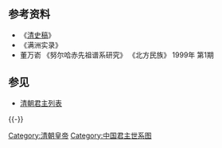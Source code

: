 {{noteTA
|1=zh:庄; zh-hans:庄; zh-hant:莊;
}}
{{chart/start}}
{{chart| | | | | | | | | | | | | | | | | | | | | | |Icp | |Icp=[[铁帽子王|第一代铁帽子王]]|boxstyle_Icp=background-color: #fb9;}}
{{chart|border=0 | | | | | | | | | | | | | | | | | | | | | |:| ado | |ado=过继 }}
{{chart| | | | | | | | | | | | | | | | | Fc |Fc=[[范嗏|范嗏]]}}
{{chart| | | | | | | | | | | | | | | | | |)|-|-|-|.}}
{{chart| | | | | | | | | | | | | | | | | Hh | | Bq |Hh=[[童挥厚|挥厚]]|Bq=[[容绍包奇|包奇]]}}
{{chart| | | | | | | | | | | | | | | | | |!| | | |!}}
{{chart| | | | | | | | | | | | | | | | | Mt | | Fc |Mt=清肇祖<br>[[猛哥帖木儿|孟特穆]]|Fc=[[凡察|凡察]]}}
{{chart| | | | | | | | | | | | | |,|-|-|-|(}}
{{chart| | | | | | | | | | | | | Ds | | Dc |Ds=[[董山|董山]]|Dc=[[董重羊|董重羊]]}}
{{chart| | | | | | | | | | | | | |!| | | |!}}
{{chart| | | | | | | | | | | | | Tl | | Xb |Tl=[[脫羅|脫羅]]|Xb=[[锡宝齐篇古|锡宝齐篇古]]}}
{{chart| | | | | | | | | | | | | | | | | |!}}
{{chart| | | | | | | | | | | | | | | | | Fm |Fm=清兴祖<br>[[福滿|福滿]]}}
{{chart| | | | | | | | | | | | | | | | | |!}}
{{chart| | | | | | | | | | | | | | | | | Jc |Jc=清景祖<br>[[覺昌安|覺昌安]]<br>?-1583}}
{{chart| | | | | | | | | | | | | | | | | |!}}
{{chart| | | | | | | | | | | | | | | | | Tak |Tak=清显祖<br>[[塔克世|塔克世]]<br>?-1583}}
{{chart| | | | | | | | | | | | | | | | | |)|-|-|-|-|-|-|-|-|-|-|-|.| }}
{{chart| | | | | | | | | | | | | | | | | Nhc | | | | | | | | | |Sur|Nhc=清太祖<br>[[努尔哈赤|努尔哈赤]]<br>1559-1616-1626 |Sur=庄亲王<br>[[舒爾哈齊|舒爾哈齊]]<br>1564-1611}}
{{chart| | | | | |,|-|-|-|-|-|-|-|-|-|-|-|+|-|-|-|v|-|-|-|.| | | |!}}
{{chart| | | | |Dai| | | | | | | | | | HTj | |Dor| |Dod| |Jir|HTj=清太宗<br>[[皇太極|皇太極]]<br>1592-1626-1643|Dai=[[禮親王|礼烈亲王]]<br>[[代善|代善]]<br>1583-1648 |boxstyle_Dai=background-color: #fb9;|Jir=[[郑亲王|郑献亲王]]<br>[[濟爾哈朗|濟爾哈朗]]<br>1599-1655 |boxstyle_Jir=background-color: #fb9;|Dor=[[睿亲王|睿忠亲王]]<br>[[多爾袞|多爾袞]]<br>1612-1650 |boxstyle_Dor=background-color: #fb9;|Dod=[[豫亲王|豫通亲王]]<br>[[多铎|多铎]]<br>1614-1649 |boxstyle_Dod=background-color: #fb9;}}
{{chart| |,|-|-|-|(| | | |,|-|-|-|v|-|-|-|(}}
{{chart|Yut| |Sal| |Hog| |Shs| | Shn | Shn='''[[顺治帝|清世祖]]'''<br>福临<br>1638-1643-'''1644-1661 '''|Yut=[[克勤郡王|克勤郡王]]<br>[[岳託|岳託]]<br>1599-1639|boxstyle_Yut=background-color: #fb9;|Sal=颖毅亲王<br>[[萨哈璘|萨哈璘]]<br>1604-1636 |Hog=[[肃亲王|肃武亲王]]<br>[[豪格|豪格]]<br>1609-1647|boxstyle_Hog=background-color: #fb9;|Shs=[[莊親王|承泽裕亲王]]<br>[[硕塞|硕塞]]<br>1627-1654 |boxstyle_Shs=background-color: #fb9;|}}
{{chart| | | | | |!| | | | | | | | | | | |!}}
{{chart| | | | |Lok| | | | | | | | | | Kng | Kng='''[[康熙帝|清圣祖]]'''<br>玄烨<br>1654-'''1661-1722 '''|Lok=[[顺承郡王|顺承恭惠郡王]]<br>[[勒克德浑|勒克德浑]]<br>1619-1652 |boxstyle_Lok=background-color: #fb9;|}}
{{chart| | | | | | | | | | | | | | | | | |)|-|-|-|.}}
{{chart| | | | | | | | | | | | | | | | | Ygz | |Yix| Ygz='''[[雍正帝|清世宗]]'''<br>胤禛<br>1678-'''1723-1735 '''|Yix=[[怡亲王|怡贤亲王]]<br>[[胤祥|胤祥]]<br>1686-1730 |boxstyle_Yix=background-color: #fb9;|}}
{{chart| | | | | | | | | | | | | | | | | |!}}
{{chart| | | | | | | | | | | | | | | | | Qnl | Qnl='''[[乾隆帝|清高宗]]'''<br>弘历<br>1711-'''1735-1796-1799 '''}}
{{chart| | | | | | | | | | | | | | | | | |)|-|-|-|-|-|-|-|.|}}
{{chart| | | | | | | | | | | | | | | | | Jiq | | | | | |Ylin|Jiq='''[[嘉庆帝|清仁宗]]'''<br>颙琰<br>1760-'''1796-1820 '''|Ylin=庆僖亲王<br>[[永璘|永璘]]<br>1766-1820 }}
{{chart| | | | | |,|-|-|-|v|-|-|-|-|-|-|-|^|-|-|-|.| | | |)|-|-|-|.}}
{{chart| | | | | Dao | | Mk | | | | | | | | | | Mx | | Mt | | Mxi |Dao='''[[道光帝|清宣宗]]'''<br>旻宁<br>1782-'''1820-1850 '''|Mk=[[惇亲王|惇恪亲王]]<br>[[绵恺|绵恺]]<br>1795-1838 |Mx=[[瑞親王|瑞怀亲王]]<br>[[綿忻|綿忻]]<br>1805-1828 |Mt=贝子<br>[[绵悌|绵悌]]<br>1811-1849|Mxi=不入八分辅国公<br>[[绵性|绵性]]<br>1814-1879}}
{{chart| | | | | |)|-|-|-|v|*|-|-|v|-|-|-|.| | | |!| | | |L|~|~|7|!}}
{{chart| | | | | Xnf | | Yc | |Yxin | |Yxu | | Yz | | | | | |Yik |Xnf='''[[咸丰帝|清文宗]]'''<br>奕詝<br>1831-'''1850-1861 '''|Yc=惇勤亲王<br>[[奕誴|奕誴]]<br>1831-1889 |Yxin=[[恭親王|恭忠亲王]]<br>[[奕訢|奕-{訢}-]]<br>1833-1898|boxstyle_Yxin=background-color: #fb9;|Yxu=[[醇親王|醇贤亲王]]<br>[[奕譞|奕譞]]<br>1840-1891 |boxstyle_Yxu=background-color: #fb9;|Yz=瑞敏郡王<br>[[奕志|奕志]]<br>1827-1850|Yik=[[慶親王|庆密亲王]]<br>[[奕劻|奕劻]]<br>1838-1917|boxstyle_Yik=background-color: #fb9;|}}
{{chart| | | | | |!|L|~|~|t|~|~|~|7|,|-|-|(| | | |:}}
{{chart| | | | | |!| | | |!|F|~|~|%|t|~|~|t|~|~|~|J}}
{{chart| | | | | Tgz | | Zy | |Gnx| | CH2 | Tgz='''[[同治帝|清穆宗]]'''<br>载淳<br>1856-'''1861-1875 '''|Zy=端郡王<br>[[载漪|载漪]]<br>1856-1922 |Gnx='''[[光绪帝|清德宗]]'''<br>载湉<br>1871-'''1875-1908 '''|CH2=[[醇親王|醇親王]]<br>[[载沣|载沣]]<br>1883-1951 }}
{{chart| | | | | | |L|~|~|t|~|~|~|A|~|~|7|!}}
{{chart| | | | | | | | | Pj | | | | | | Pyi | Pyi='''宣统帝'''<br>[[溥仪|溥仪]]<br>1906-'''1908-1912'''-1924-1967 |Pj=大阿哥<br>[[溥儁|溥儁]]<br>1885-1942 }}
{{chart/end}}<noinclude>

==参考资料==
*《[[清史稿|清史稿]]》
*《满洲实录》
*董万嵛 《努尔哈赤先祖谱系研究》 《北方民族》  1999年  第1期  

==参见==
*[[清朝君主列表|清朝君主列表]] 

{{-}}
{{清朝皇帝}}
{{中国君主世系图}}

[[Category:清朝皇帝|Category:清朝皇帝]]
[[Category:中国君主世系图|Category:中国君主世系图]]
</noinclude>